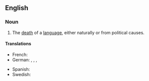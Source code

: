 ==English==

===Noun===
{{wikipedia}}
{{en-noun|-}}

# The [[death]] of a [[language]], either naturally or from political causes.

====Translations====
{{trans-top|the death of a language}}
* French: {{t+|fr|linguicide}}
* German: {{t+|de|Linguizid|m}}, {{t+|de|Linguozid|m}}, {{t|de|Sprachmord|m}}, {{t|de|Sprachenmord|m}}
{{trans-mid}}
* Spanish: {{t|es|lingüicidio|m}}
* Swedish: {{t|sv|språkdöd|c}}
{{trans-bottom}}